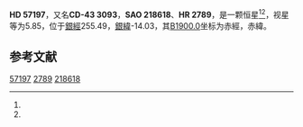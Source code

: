 {{Starbox begin
| name = HD 57197
}}
{{Starbox observe
| epoch = [[J2000.0|J2000.0]]
| constell = {{星座名待查}}<ref name=SIMBAD>{{cite web
 | url=http://simbad.u-strasbg.fr/simbad/sim-id?Ident=HR+2789
 | title=Pulsating variable Star
 | publisher=Centre de Données astronomiques de Strasbourg
 | work=SIMBAD
 | accessdate=2012-07-13
 | archive-date=2016-03-18
 | archive-url=https://web.archive.org/web/20160318231613/http://simbad.u-strasbg.fr/simbad/sim-id?Ident=HR+2789
 | dead-url=no
 }}</ref><ref name=DATA>{{cite web
 | url=http://vizier.u-strasbg.fr/viz-bin/VizieR-5?-out.add=.&-source=5050&-corr=PK=HR&-out.max=9999&HR=2789
 | title=VizieR Detailed Page
 | accessdate=2012-07-13
 | archive-date=2016-03-04
 | archive-url=https://web.archive.org/web/20160304200345/http://vizier.u-strasbg.fr/viz-bin/VizieR-5?-out.add=.&-source=5050&-corr=PK=HR&-out.max=9999&HR=2789
 | dead-url=no
 }}</ref>
| 星官 = 
| ra = {{RA|7|18|4.2}}<ref name=SIMBAD /><ref name=DATA />
| dec = {{DEC|-43|59|12}}<ref name=SIMBAD /><ref name=DATA />
| appmag_v = 5.85<ref name=SIMBAD /><ref name=DATA />
}}
{{Starbox character
| class = B8II-III<ref name=SIMBAD /><ref name=DATA />
| b-v = -0.12<ref name=SIMBAD /><ref name=DATA />
| u-b = -0.48<ref name=SIMBAD /><ref name=DATA />
| r-i = <ref name=SIMBAD /><ref name=DATA />
| variable = 
}}
{{Starbox astrometry
| radial_v = -0.48
| prop_mo_ra = 13
| parallax = 
| p_error = 
}}
{{Starbox catalog
| names =CD-43 3093，[[SAO星表|SAO]] 218618，[[HD星表|HD]] 57197，[[HR星表|HR]] 2789}}
{{Starbox reference |Simbad=HR+2789}}
{{Starbox end}}

'''HD 57197'''，又名'''CD-43 3093'''，'''SAO 218618'''、'''HR 2789'''，是一颗恒星<ref name=SIMBAD /><ref name=DATA />，视星等为5.85，位于[[銀道座標系|銀經]]255.49，[[銀道座標系|銀緯]]-14.03，其[[B1900.0|B1900.0]]坐标为赤經{{RA|7|14|58.4}}，赤緯{{DEC|-43|-14.03|15}}。

== 参考文献 ==
{{reflist}}

{{star-stub}}

[[Category:HD和HDE天體|57197]]
[[Category:HR天體|2789]]
[[Category:SAO天體|218618]]